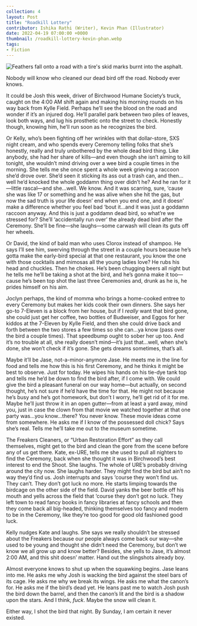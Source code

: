 ---
collection: 4
layout: Post
title: "Roadkill Lottery"
contributor: Ishika Rathi (Writer), Kevin Phan (Illustrator)
date: 2022-04-19 07:00:00 +0000
thumbnail: /roadkill-lottery-kevin-phan.webp
tags: 
- Fiction
---
<div class="center">
    <img src="/images/4/roadkill-lottery-kevin-phan.jpg" 
        alt="Feathers fall onto a road with a tire's skid marks burnt into the asphalt." />
</div>

Nobody will know who cleaned our dead bird off the road. Nobody ever knows.

It could be Josh this week, driver of Birchwood Humane Society’s truck, caught on the 4:00 AM shift again and making his morning rounds on his way back from Kylle Field. Perhaps he’ll see the blood on the road and wonder if it’s an injured dog. He’ll parallel park between two piles of leaves, look both ways, and lug his prosthetic onto the street to check. Honestly though, knowing him, he’ll run soon as he recognizes the bird.

Or Kelly, who’s been fighting off her wrinkles with that dollar-store, SXS night cream, and who spends every Ceremony telling folks that she’s honestly, really and truly unbothered by the whole dead bird thing. Like anybody, she had her share of kills&mdash;and even though she isn’t aiming to kill tonight, she wouldn’t mind driving over a wee bird a couple times in the morning. She tells me she once spent a whole week grieving a raccoon she’d drove over. She’d seen it sticking its ass out a trash can, and then…well he’d knocked the whole goddamn thing over didn’t he? And he ran for it&mdash;little rascal&mdash;and she…well. We know. And it was scarring, sure, ‘cause she was like 17 or something and he was alive when she hit the gas, but now the sad truth is your life doesn’ end when you end one, and it doesn’ make a difference whether you feel bad ‘bout it…and it was just a goddamn raccoon anyway. And this is just a goddamn dead bird, so what’re we stressed for? She’ll ‘accidentally run over’ the already dead bird after the Ceremony. She’ll be fine&mdash;she laughs&mdash;some carwash will clean its guts off her wheels.

Or David, the kind of bald man who uses Clorox instead of shampoo. He says I’ll see
him, swerving through the street in a couple hours because he’s gotta make the early-bird special at that one restaurant, you know the one with those cocktails and mimosas all the young ladies love? He rubs his head and chuckles. Then he chokes. He’s been chugging beers all night but he tells me he’ll be taking a shot at the bird, and he’s gonna make it too&mdash;cause he’s been top shot the last three Ceremonies and, drunk as he is, he prides himself on his aim.

Joclyn perhaps, the kind of momma who brings a home-cooked entree to every Ceremony but makes her kids cook their own dinners. She says her go-to 7-Eleven is a block from her house, but if I <em>really</em> want that bird gone, she could just get her coffee, two bottles of Budweiser, and Eggos for her kiddos at the 7-Eleven by Kylle Field, and then she could drive back and forth between the two stores a few times so she can…ya know (pass over the bird a couple times). That speedbump ought to sober her up too. And it’s no trouble at all, she really doesn’t mind&mdash;it’s just that…well, when she’s done, she won’t check if it’s gone. She gets dreams sometimes, that’s all.

Maybe it’ll be Jase, not-a-minor-anymore Jase. He meets me in the line for food and tells me how this is his first Ceremony, and he thinks it might be best to observe. Just for today. He wipes his hands on his tie-dye tank top and tells me he’d be down to find the bird after, if I come with. We could give the bird a pleasant funeral on our way home&mdash;but actually, on second thought, he’s not sure if he’d have the time for that. He might not because he’s busy and he’s got homework, but don’t I worry, he’ll get rid of it for me. Maybe he’ll just throw it in an open gutter&mdash;from at least a yard away, mind you, just in case the clown from that movie we watched together at that one party was...you know...there? You never know. These movie ideas come from somewhere. He asks me if I know of the possessed doll chick? Says she’s real. Tells me he’ll take me out to the museum sometime.

The Freakers Cleaners, or “Urban Restoration Effort” as they call themselves, might get to the bird and clean the gore from the scene before any of us get there. Kate, ex-URE, tells me she used to pull all nighters to find the Ceremony, back when she thought it was in Birchwood’s best interest to end the Shoot. She laughs. The whole of URE’s probably driving around the city now. She laughs harder. They might find the bird but ain’t no way they’d find us. Josh interrupts and says ‘course they won’t find us. They can’t. They don’t got luck no more. He starts limping towards the birdcage on the other side of the field. David yanks the beer bottle off his mouth and yells across the field that ‘course they don’t got no luck. They left town to read fancy books in fancy libraries at fancy schools and then they come back all big-headed, thinking themselves too fancy and modern to be in the Ceremony, like they’re too good for good old fashioned good luck. 

Kelly nudges Kate and laughs. She says we really shouldn’t be stressed about the Freakers because our people always come back our way&mdash;she used to be young and thought she didn’t need the Ceremony, but don’t we know we all grow up and know better? Besides, she yells to Jase, it’s almost 2:00 AM, and this shit doesn’ matter. Hand out the slingshots already boy.

Almost everyone knows to shut up when the squawking begins. Jase leans into me. He asks me why Josh is wacking the bird against the steel bars of its cage. He asks me why we break its wings. He asks me what the canon’s for. He asks me if the bird’s dead yet. He leans past me to watch Josh push the bird down the barrel, and then the canon’s lit and the bird is a shadow upon the stars. And I think, <em>fuck</em>. Maybe the snow will clean it. 

Either way, I shot the bird that night. By Sunday, I am certain it never existed. 
